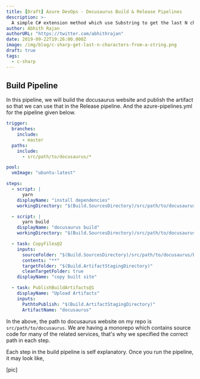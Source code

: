 ```yaml
---
title: [Draft] Azure DevOps - Docusaurus Build & Release Pipelines
description: >-
  A simple C# extension method which use Substring to get the last N characters in a string.
author: Abhith Rajan
authorURL: "https://twitter.com/abhithrajan"
date: 2019-09-22T19:26:00.000Z
image: /img/blog/c-sharp-get-last-n-characters-from-a-string.png
draft: true
tags:
  - c-sharp
---
```


## Build Pipeline

In this pipeline, we will build the docusaurus website and publish the artifact so that we can use that in the Release pipeline.
And the azure-pipelines.yml for the pipeline given below.

```yml
trigger:
  branches:
    include:
      - master
  paths:
    include:
      - src/path/to/docusaurus/*

pool:
  vmImage: "ubuntu-latest"

steps:
  - script: |
      yarn
    displayName: "install dependencies"
    workingDirectory: "$(Build.SourcesDirectory)/src/path/to/docusaurus/"

  - script: |
      yarn build
    displayName: "docusaurus build"
    workingDirectory: "$(Build.SourcesDirectory)/src/path/to/docusaurus/"

  - task: CopyFiles@2
    inputs:
      sourceFolder: "$(Build.SourcesDirectory)/src/path/to/docusaurus/build/"
      contents: "**"
      targetFolder: "$(Build.ArtifactStagingDirectory)"
      cleanTargetFolder: true
    displayName: "copy built site"

  - task: PublishBuildArtifacts@1
    displayName: "Upload Artifacts"
    inputs:
      PathtoPublish: "$(Build.ArtifactStagingDirectory)"
      ArtifactName: "docusaurus"
```

In the above, the path to docusaurus website on my repo is `src/path/to/docusaurus`. We are having a monorepo which contains source code for many of the related services, that's why we specified the correct path in each step.

Each step in the build pipeline is self explanatory. Once you run the pipeline, it may look like,

[pic]
